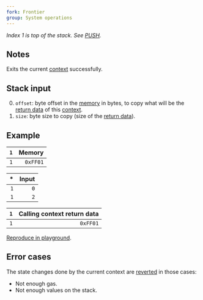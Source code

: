 ```yaml
---
fork: Frontier
group: System operations
---
```


*Index 1 is top of the stack. See [PUSH](/#60).*

## Notes

Exits the current [context](/about) successfully.

## Stack input

0. `offset`: byte offset in the [memory](/about) in bytes, to copy what will be the [return data](/about) of this [context](/about).
1. `size`: byte size to copy (size of the [return data](/about)).

## Example

| `1` | Memory |
|--:|------:|
| `1` | `0xFF01` |

| * | Input |
|--:|-----:|
| `1` | `0` |
| `1` | `2` |

| `1` | Calling context return data |
|--:|---------------------------:|
| `1` | `0xFF01` |

[Reproduce in playground](/?unit=Wei&codeType=Mnemonic&code='wSet%20the%20statev32%200xFF01uuuuuz0yMSTOREyywExamplez2z0yRETURN'~000000zv1%20y%5Cnw%2F%2F%20vyPUSHu~~%01uvwyz~_).

## Error cases

The state changes done by the current context are [reverted](#FD) in those cases:
- Not enough gas.
- Not enough values on the stack.
